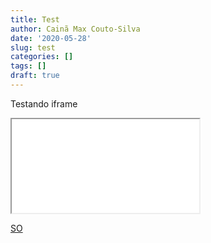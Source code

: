 ```yaml
---
title: Test
author: Cainã Max Couto-Silva
date: '2020-05-28'
slug: test
categories: []
tags: []
draft: true
---
```


Testando iframe

<iframe src="external.htm" name="iframe"></iframe>
<a href="http://stackoverflow.com" target="iframe">SO</a>
